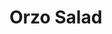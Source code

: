<!-- Type:Salad -->
<!-- Cook:JEmery -->

# Orzo Salad

\begin{recipe}{Spinach Orzo Salad}{20 Portions}{30 minutes}
\freeform Good to share as a holiday salad!
\freeform\rule{\textwidth}{0.05pt}
\ingredient[16]{oz}{Orzo pasta}

Cook orzo according to directions on package --- slightly al dente is fine as well. Drain and rise with cold water.

\ingredient[9]{oz}{spinach}
\ingredient[\fr34]{cup}{dried cranberries}

Finely chop dried cranberries (craisins) and spinach. Add to orzo in a large serving bowl.

\ingredient[\fr34]{cup}{feta cheese}
\ingredient[\fr34]{cup}{balsamic vinaigrette}
\ingredient[\fr12]{tsp}{dried basil}
\ingredient[\fr14]{tsp}{white pepper, ground}

Add these ingredients to the mix and toss so that greens are well-coated with the vinaigrette. Flavored vinaigrette is a nice touch (e.g., strawberry). Refrigerate if not serving immediately.

\ingredient[\fr14]{cup}{sunflower seeds}

Toss in sunflower seeds prior to serving.

%\freeform\rule{\textwidth}{0.05pt}\newpage
\freeform\rule{\textwidth}{0.05pt}
%\newstep

\freeform Jon's recipe is the best!!!

%\freeform\rule{\textwidth}{0.05pt}
%Serve with couscous or some grain and fresh bread.
\end{recipe}
